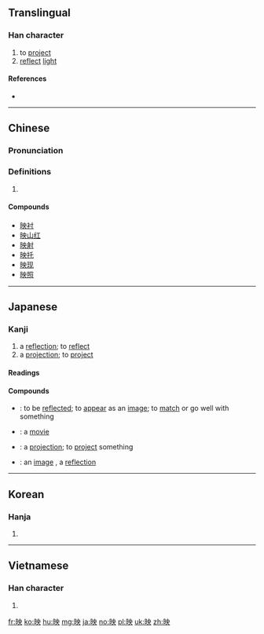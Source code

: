 {{also|暎}}
==Translingual==

===Han character===
{{Han char|rn=72|rad=日|as=05|sn=9|four=64034|canj=ALBK|ids=⿰日央}}

# to [[project]]
# [[reflect]] [[light]]

====References====
* {{Han ref|kx=0493.010|dkj=13838|dj=0856.010|hdz=21500.060|uh=6620|ud=26144|bh=AC4D|bd=44109}}

----

==Chinese==
{{zh-forms}}

===Pronunciation===
{{zh-pron
|m=yìng
|c=jing2
|mc=y
|oc=y
|ma=Zh-yìng.ogg
|cat=v
}}

===Definitions===
# {{rfdef|lang=zh}}

====Compounds====
* [[映衬]]
* [[映山红]]
* [[映射]]
* [[映托]]
* [[映现]]
* [[映照]]

----

==Japanese==

===Kanji===
{{ja-kanji|grade=6|rs=日05}}

# a [[reflection]]; to [[reflect]]
# a [[projection]]; to [[project]]

====Readings====
{{ja-readings
|goon=[[よう]] (yō) {{non-joyo-reading}}, {{qualifier|historical}} [[やう]] (yau)
|kanon=[[えい]] (ei)
|kun=[[うつす]] ([[映す]], utsusu), [[うつる]] ([[映る]], utsuru), [[はえる]] ([[映える]], haeru), [[はえ]] ([[映え]], hae) {{non-joyo-reading}}, [[ばえ]] ([[映え]], bae) {{non-joyo-reading}}
|nanori=[[あきら]] (akira), [[え]] (e), [[てる]] (teru)
}}

====Compounds====
{{der-top|Compounds}}
* {{ja-r|映る|うつる}}: to be [[reflect|reflected]]; to [[appear]] as an [[image]]; to [[match]] or go well with something {{qualifier|in terms of color coordination}}
* {{ja-r|映画|えいが}}: a [[movie]]
* {{ja-r|映写|えいしゃ}}: a [[projection]]; to [[project]] something {{qualifer|an image}}
* {{ja-r|映像|えいぞう}}: an [[image]] {{qualifier|especially one on a screen or in one's mind}}, a [[reflection]]
{{der-bottom}}

----

==Korean==

===Hanja===
{{ko-hanja|hangeul=영|eumhun=|rv=yeong|mr=yŏng|y=yeng}}

# {{defn|lang=ko|sort=日05}}

----

==Vietnamese==

===Han character===
{{vi-hantu|[[ánh]], [[tử]]|rs=日05}}

# {{defn|lang=vi|sort=日05}}

[[fr:映]]
[[ko:映]]
[[hu:映]]
[[mg:映]]
[[ja:映]]
[[no:映]]
[[pl:映]]
[[uk:映]]
[[zh:映]]